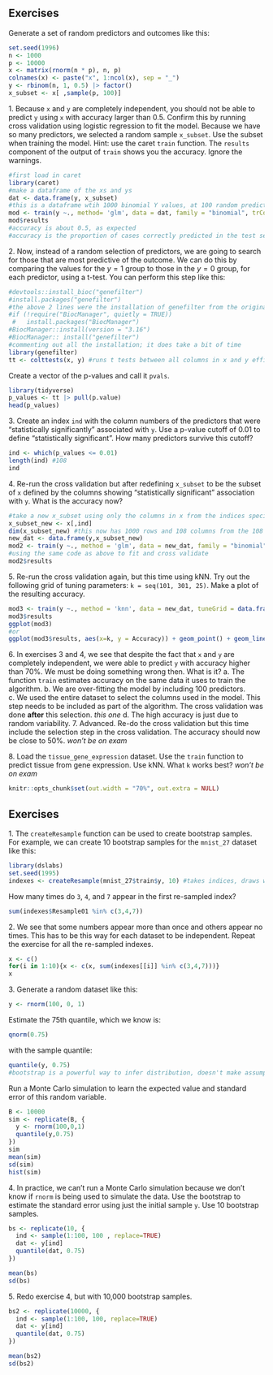 ## Exercises 
Generate a set of random predictors and outcomes like this: 
```r
set.seed(1996) 
n <- 1000 
p <- 10000 
x <- matrix(rnorm(n * p), n, p) 
colnames(x) <- paste("x", 1:ncol(x), sep = "_") 
y <- rbinom(n, 1, 0.5) |> factor() 
x_subset <- x[ ,sample(p, 100)] 
``` 
1\. Because `x` and `y` are completely independent, you should not be able to predict `y` using `x` with accuracy larger than 0.5. Confirm this by running cross validation using logistic regression to fit the model. Because we have so many predictors, we selected a random sample `x_subset`. Use the subset when training the model. Hint: use the caret `train` function. The `results` component of the output of `train` shows you the accuracy. Ignore the warnings.

```r
#first load in caret
library(caret)
#make a dataframe of the xs and ys 
dat <- data.frame(y, x_subset)
#this is a dataframe wtih 1000 binomial Y values, at 100 random predictors of X; 1000 rows and 101 columns.
mod <- train(y ~., method= 'glm', data = dat, family = "binomial", trControl = trainControl("cv")) #this uses caret train to fit a logistic regression and tells it to use cross validation. This means that it will break the data into chunks (10 is default), and test the accuracy on the chunk not included. This really impacts the accuracy; it gives a cross-validated measure of accuracy
mod$results
#accuracy is about 0.5, as expected
#accuracy is the proportion of cases correctly predicted in the test set
```


2\. Now, instead of a random selection of predictors, we are going to search for those that are most predictive of the outcome. We can do this by comparing the values for the $y=1$ group to those in the $y=0$ group, for each predictor, using a t-test. You can perform this step like this: 
```r
#devtools::install_bioc("genefilter") 
#install.packages("genefilter") 
#the above 2 lines were the installation of genefilter from the original exercise file, but in lab she said to install it a different way because that code doesn't work; instead you can do:
#if (!require("BiocManager", quietly = TRUE))
 #   install.packages("BiocManager")
#BiocManager::install(version = "3.16")
#BiocManager:: install("genefilter")
#commenting out all the installation; it does take a bit of time
library(genefilter) 
tt <- colttests(x, y) #runs t tests between all columns in x and y efficiently, outputs a 10000 x 3 matrix that has the statistic, dm (difference in group means) and p.value for each x column tested
``` 
Create a vector of the p-values and call it `pvals`. 

```r
library(tidyverse)
p_values <- tt |> pull(p.value)
head(p_values)
```


3\. Create an index `ind` with the column numbers of the predictors that were "statistically significantly" associated with `y`. Use a p-value cutoff of 0.01 to define "statistically significant". How many predictors survive this cutoff? 

```r
ind <- which(p_values <= 0.01)
length(ind) #108
ind
```


4\. Re-run the cross validation but after redefining `x_subset` to be the subset of `x` defined by the columns showing "statistically significant" association with `y`. What is the accuracy now? 

```r
#take a new x_subset using only the columns in x from the indices specified in 'ind' which we know have the strongest association with y.
x_subset_new <- x[,ind]
dim(x_subset_new) #this now has 1000 rows and 108 columns from the 108 predictors with significant p values
new_dat <- data.frame(y,x_subset_new)
mod2 <- train(y ~., method = 'glm', data = new_dat, family = "binomial", trControl = trainControl("cv")) 
#using the same code as above to fit and cross validate
mod2$results
```

5\. Re-run the cross validation again, but this time using kNN. Try out the following grid of tuning parameters: `k = seq(101, 301, 25)`. Make a plot of the resulting accuracy. 
```r
mod3 <- train(y ~., method = 'knn', data = new_dat, tuneGrid = data.frame(k=seq(101,301,25)), trControl = trainControl("cv"))
mod3$results
ggplot(mod3)
#or
ggplot(mod3$results, aes(x=k, y = Accuracy)) + geom_point() + geom_line()
```

6\. In exercises 3 and 4, we see that despite the fact that `x` and `y` are completely independent, we were able to predict `y` with accuracy higher than 70%. We must be doing something wrong then. What is it? 
a. The function `train` estimates accuracy on the same data it uses to train the algorithm. 
b. We are over-fitting the model by including 100 predictors. 
c. We used the entire dataset to select the columns used in the model. This step needs to be included as part of the algorithm. The cross validation was done **after** this selection. *this one*
d. The high accuracy is just due to random variability. 
7\. Advanced. Re-do the cross validation but this time include the selection step in the cross validation. The accuracy should now be close to 50%. *won't be on exam*

8\. Load the `tissue_gene_expression` dataset. Use the `train` function to predict tissue from gene expression. Use kNN. What `k` works best? *won't be on exam*
```r
knitr::opts_chunk$set(out.width = "70%", out.extra = NULL) 
``` 
## Exercises 
1\. The `createResample` function can be used to create bootstrap samples. For example, we can create 10 bootstrap samples for the `mnist_27` dataset like this: 
```r
library(dslabs)
set.seed(1995) 
indexes <- createResample(mnist_27$train$y, 10) #takes indices, draws with replacement
``` 
How many times do `3`, `4`, and `7` appear in the first re-sampled index? 
```r
sum(indexes$Resample01 %in% c(3,4,7))
```

2\. We see that some numbers appear more than once and others appear no times. This has to be this way for each dataset to be independent. Repeat the exercise for all the re-sampled indexes. 
```r
x <- c()
for(i in 1:10){x <- c(x, sum(indexes[[i]] %in% c(3,4,7)))}
x
```


3\. Generate a random dataset like this: 
```r
y <- rnorm(100, 0, 1) 
``` 
Estimate the 75th quantile, which we know is:  
```r
qnorm(0.75) 
``` 
with the sample quantile: 
```r
quantile(y, 0.75) 
#bootstrap is a powerful way to infer distribution, doesn't make assumptions but uses resampling to learn what the data distribution looks like
``` 
Run a Monte Carlo simulation to learn the expected value and standard error of this random variable. 
```r
B <- 10000
sim <- replicate(B, {
  y <- rnorm(100,0,1)
  quantile(y,0.75)
})
sim
mean(sim)
sd(sim)
hist(sim)
```


4\. In practice, we can't run a Monte Carlo simulation because we don't know if `rnorm` is being used to simulate the data. Use the bootstrap to estimate the standard error using just the initial sample `y`. Use 10 bootstrap samples. 
```r
bs <- replicate(10, {
  ind <- sample(1:100, 100 , replace=TRUE)
  dat <- y[ind]
  quantile(dat, 0.75)
})

mean(bs)
sd(bs)
```


5\. Redo exercise 4, but with 10,000 bootstrap samples. 
```r
bs2 <- replicate(10000, {
  ind <- sample(1:100, 100, replace=TRUE)
  dat <- y[ind]
  quantile(dat, 0.75)
})

mean(bs2)
sd(bs2)
```

 

